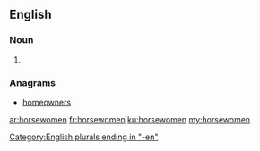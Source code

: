 ==English==

===Noun===
{{head|en}}

# {{plural of|horsewoman}}

===Anagrams===
* [[homeowners#English|homeowners]]

[[Category:English plurals ending in "-en"]]

[[ar:horsewomen]]
[[fr:horsewomen]]
[[ku:horsewomen]]
[[my:horsewomen]]
